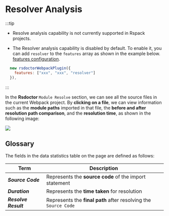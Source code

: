 # Resolver Analysis

:::tip

- Resolve analysis capability is not currently supported in Rspack projects.

- The Resolver analysis capability is disabled by default. To enable it, you can add `resolver` to the `features` array as shown in the example below. [features configuration](../../config/options/options).

```js
  new rsdoctorWebpackPlugin({
    features: ["xxx", "xxx", "resolver"]
  }),
```

:::

In the **Rsdoctor** `Module Resolve` section, we can see all the source files in the current Webpack project. By **clicking on a file**, we can view information such as the **module paths** imported in that file, the **before and after resolution path comparison**, and the **resolution time**, as shown in the following image:

<img src="https://lf3-static.bytednsdoc.com/obj/eden-cn/lognuvj/rsdoctor/docs/usage/compile/resolver.png" />

## Glossary

The fields in the data statistics table on the page are defined as follows:

| Term                         | Description                                                     |
| ---------------------------- | --------------------------------------------------------------- |
| <b><i>Source Code</i></b>    | Represents the **source code** of the import statement          |
| <b><i>Duration</i></b>       | Represents the **time taken** for resolution                    |
| <b><i>Resolve Result</i></b> | Represents the **final path** after resolving the `Source Code` |
